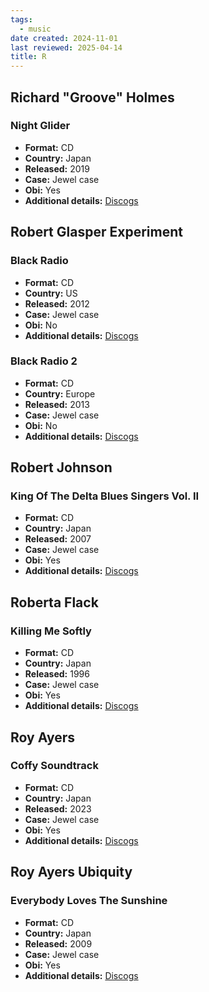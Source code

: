 ```yaml
---
tags:
  - music
date created: 2024-11-01
last reviewed: 2025-04-14
title: R
---
```


## Richard "Groove" Holmes

### Night Glider

- **Format:** CD
- **Country:** Japan
- **Released:** 2019
- **Case:** Jewel case
- **Obi:** Yes
- **Additional details:** [Discogs](https://www.discogs.com/release/14186229-Richard-Groove-Holmes-Night-Glider)

## Robert Glasper Experiment

### Black Radio

- **Format:** CD
- **Country:** US
- **Released:** 2012
- **Case:** Jewel case
- **Obi:** No
- **Additional details:** [Discogs](https://www.discogs.com/release/4757665-Robert-Glasper-Experiment-Black-Radio)

### Black Radio 2

- **Format:** CD
- **Country:** Europe
- **Released:** 2013
- **Case:** Jewel case
- **Obi:** No
- **Additional details:** [Discogs](https://www.discogs.com/release/5047974-Robert-Glasper-Experiment-Black-Radio-2)

## Robert Johnson

### King Of The Delta Blues Singers Vol. II

- **Format:** CD
- **Country:** Japan
- **Released:** 2007
- **Case:** Jewel case
- **Obi:** Yes
- **Additional details:** [Discogs](https://www.discogs.com/release/24019190-Robert-Johnson-King-Of-The-Delta-Blues-Singers-Vol-II-)

## Roberta Flack

### Killing Me Softly

- **Format:** CD
- **Country:** Japan
- **Released:** 1996
- **Case:** Jewel case
- **Obi:** Yes
- **Additional details:** [Discogs](https://www.discogs.com/release/8630030-Roberta-Flack-Killing-Me-Softly)

## Roy Ayers

### Coffy Soundtrack

- **Format:** CD
- **Country:** Japan
- **Released:** 2023
- **Case:** Jewel case
- **Obi:** Yes
- **Additional details:** [Discogs](https://www.discogs.com/release/27802548-Roy-Ayers-Coffy-Original-Motion-Picture-Soundtrack)

## Roy Ayers Ubiquity

### Everybody Loves The Sunshine

- **Format:** CD
- **Country:** Japan
- **Released:** 2009
- **Case:** Jewel case
- **Obi:** Yes
- **Additional details:** [Discogs](https://www.discogs.com/release/10361698-Roy-Ayers-Ubiquity-Everybody-Loves-The-Sunshine)
